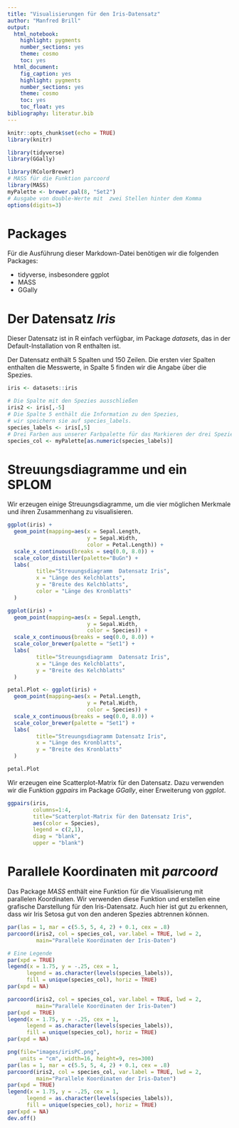 ```yaml
---
title: "Visualisierungen für den Iris-Datensatz"
author: "Manfred Brill"
output: 
  html_notebook:
    highlight: pygments
    number_sections: yes
    theme: cosmo
    toc: yes
  html_document: 
    fig_caption: yes
    highlight: pygments
    number_sections: yes
    theme: cosmo
    toc: yes
    toc_float: yes
bibliography: literatur.bib    
---
```


```r
knitr::opts_chunk$set(echo = TRUE)
library(knitr)

library(tidyverse)
library(GGally)

library(RColorBrewer)
# MASS für die Funktion parcoord
library(MASS)
myPalette <- brewer.pal(8, "Set2")
# Ausgabe von double-Werte mit  zwei Stellen hinter dem Komma
options(digits=3)
```

# Packages
Für die Ausführung dieser Markdown-Datei benötigen
wir die folgenden Packages:

- tidyverse, insbesondere ggplot
- MASS
- GGally

# Der Datensatz *Iris*
Dieser Datensatz ist in R einfach verfügbar, im Package *datasets*, das in der Default-Installation von R enthalten ist. 

Der Datensatz enthält
5 Spalten und 150 Zeilen. Die ersten vier Spalten enthalten die Messwerte, in Spalte
5 finden wir die Angabe über die Spezies.

```r
iris <- datasets::iris

# Die Spalte mit den Spezies ausschließen
iris2 <- iris[,-5]
# Die Spalte 5 enthält die Information zu den Spezies,
# wir speichern sie auf species_labels.
species_labels <- iris[,5]
# Drei Farben aus unserer Farbpalette für das Markieren der drei Spezies speichern
species_col <- myPalette[as.numeric(species_labels)]
```

# Streuungsdiagramme und ein SPLOM
Wir erzeugen einige Streuungsdiagramme, um die vier möglichen Merkmale und ihren Zusammenhang zu visualisieren.

```r
ggplot(iris) + 
  geom_point(mapping=aes(x = Sepal.Length, 
                         y = Sepal.Width, 
                         color = Petal.Length)) +
  scale_x_continuous(breaks = seq(0.0, 8.0)) + 
  scale_color_distiller(palette="BuGn") +
  labs(
         title="Streuungsdiagramm  Datensatz Iris",
         x = "Länge des Kelchblatts",
         y = "Breite des Kelchblatts",
         color = "Länge des Kronblatts"
  )
```

```r
ggplot(iris) + 
  geom_point(mapping=aes(x = Sepal.Length, 
                         y = Sepal.Width, 
                         color = Species)) +
  scale_x_continuous(breaks = seq(0.0, 8.0)) + 
  scale_color_brewer(palette = "Set1") +
  labs(
         title="Streuungsdiagramm  Datensatz Iris",
         x = "Länge des Kelchblatts",
         y = "Breite des Kelchblatts"
  ) 
```

```r
petal.Plot <- ggplot(iris) + 
  geom_point(mapping=aes(x = Petal.Length, 
                         y = Petal.Width, 
                         color = Species)) +
  scale_x_continuous(breaks = seq(0.0, 8.0)) + 
  scale_color_brewer(palette = "Set1") +
  labs(
         title="Streuungsdiagramm Datensatz Iris",
         x = "Länge des Kronblatts",
         y = "Breite des Kronblatts"         
  ) 

petal.Plot
```

Wir erzeugen eine Scatterplot-Matrix für den Datensatz. 
Dazu verwenden wir die Funktion *ggpairs*
im Package *GGally*, einer Erweiterung von *ggplot*.

```r
ggpairs(iris,
        columns=1:4,
        title="Scatterplot-Matrix für den Datensatz Iris",
        aes(color = Species),
        legend = c(2,1),
        diag = "blank",
        upper = "blank")
```

# Parallele Koordinaten mit *parcoord*
Das Package *MASS* enthält eine Funktion für die Visualisierung mit parallelen Koordinaten. Wir verwenden diese Funktion und erstellen eine grafische Darstellung
für den Iris-Datensatz. Auch hier ist gut zu erkennen, dass wir Iris Setosa
gut von den anderen Spezies abtrennen können.

```r
par(las = 1, mar = c(5.5, 5, 4, 2) + 0.1, cex = .8)
parcoord(iris2, col = species_col, var.label = TRUE, lwd = 2,
         main="Parallele Koordinaten der Iris-Daten")

# Eine Legende
par(xpd = TRUE)
legend(x = 1.75, y = -.25, cex = 1,
      legend = as.character(levels(species_labels)),
      fill = unique(species_col), horiz = TRUE)
par(xpd = NA)

parcoord(iris2, col = species_col, var.label = TRUE, lwd = 2,
         main="Parallele Koordinaten der Iris-Daten")
par(xpd = TRUE)
legend(x = 1.75, y = -.25, cex = 1,
      legend = as.character(levels(species_labels)),
      fill = unique(species_col), horiz = TRUE)
par(xpd = NA)

png(file="images/irisPC.png",
    units = "cm", width=16, height=9, res=300)
par(las = 1, mar = c(5.5, 5, 4, 2) + 0.1, cex = .8)
parcoord(iris2, col = species_col, var.label = TRUE, lwd = 2,
         main="Parallele Koordinaten der Iris-Daten")
par(xpd = TRUE)
legend(x = 1.75, y = -.25, cex = 1,
      legend = as.character(levels(species_labels)),
      fill = unique(species_col), horiz = TRUE)
par(xpd = NA)
dev.off()
```


